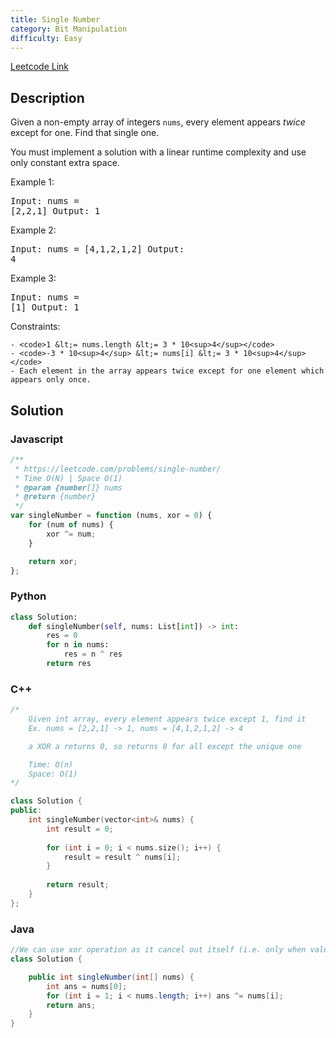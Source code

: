 ```yaml
---
title: Single Number
category: Bit Manipulation
difficulty: Easy
---
```


<Callout>

[Leetcode Link](https://leetcode.com/problems/single-number)

</Callout>

## Description
Given a non-empty array of integers <code>nums</code>, every element appears *twice* except for one. Find that single one.

You must implement a solution with a linear runtime complexity and use only constant extra space.

 
Example 1:
<br /><pre className="overflow-x-auto">Input: nums = [2,2,1]
Output: 1
</pre>Example 2:
<br /><pre className="overflow-x-auto">Input: nums = [4,1,2,1,2]
Output: 4
</pre>Example 3:
<br /><pre className="overflow-x-auto">Input: nums = [1]
Output: 1
</pre>
 
Constraints:


	- <code>1 &lt;= nums.length &lt;= 3 * 10<sup>4</sup></code>
	- <code>-3 * 10<sup>4</sup> &lt;= nums[i] &lt;= 3 * 10<sup>4</sup></code>
	- Each element in the array appears twice except for one element which appears only once.



## Solution

### Javascript
```javascript
/**
 * https://leetcode.com/problems/single-number/
 * Time O(N) | Space O(1)
 * @param {number[]} nums
 * @return {number}
 */
var singleNumber = function (nums, xor = 0) {
    for (num of nums) {
        xor ^= num;
    }

    return xor;
};

```
### Python
```python
class Solution:
    def singleNumber(self, nums: List[int]) -> int:
        res = 0
        for n in nums:
            res = n ^ res
        return res

```
### C++
```cpp
/*
    Given int array, every element appears twice except 1, find it
    Ex. nums = [2,2,1] -> 1, nums = [4,1,2,1,2] -> 4

    a XOR a returns 0, so returns 0 for all except the unique one

    Time: O(n)
    Space: O(1)
*/

class Solution {
public:
    int singleNumber(vector<int>& nums) {
        int result = 0;
        
        for (int i = 0; i < nums.size(); i++) {
            result = result ^ nums[i];
        }
        
        return result;
    }
};

```
### Java
```java
//We can use xor operation as it cancel out itself (i.e. only when values are different in binary representation then give output). See how xor operation works if confused.
class Solution {

    public int singleNumber(int[] nums) {
        int ans = nums[0];
        for (int i = 1; i < nums.length; i++) ans ^= nums[i];
        return ans;
    }
}

```


